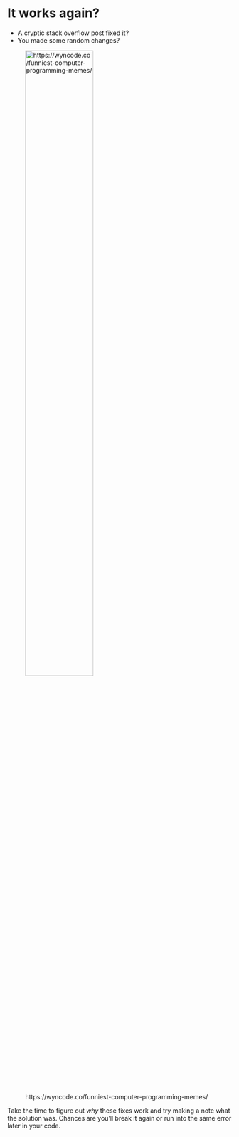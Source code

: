 # It works again?

- A cryptic stack overflow post fixed it?
- You made some random changes?

![https://wyncode.co/funniest-computer-programming-memes/](img/why.jpg){ width=60% }



Take the time to figure out *why* these fixes work and try making a note what 
the solution was. Chances are you'll break it again or run into the 
same error later in your code.

